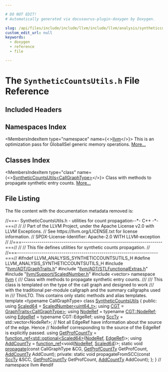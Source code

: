 ```yaml
---

# DO NOT EDIT!
# Automatically generated via docusaurus-plugin-doxygen by Doxygen.

slug: /api/files/include/include/llvm/include/llvm/analysis/syntheticcountsutils-h
custom_edit_url: null
keywords:
  - doxygen
  - reference
  - file

---
```





# The `SyntheticCountsUtils.h` File Reference

<DoxygenPage pluginConfig={pluginConfig}>



## Included Headers

<IncludesList>
<IncludesListItem
  filePath="llvm/ADT/GraphTraits.h"
  permalink="/docs/api/files/include/include/llvm/include/llvm/adt/graphtraits-h"
  isLocal="true" />
<IncludesListItem
  filePath="llvm/ADT/STLFunctionalExtras.h"
  permalink="/docs/api/files/include/include/llvm/include/llvm/adt/stlfunctionalextras-h"
  isLocal="true" />
<IncludesListItem
  filePath="llvm/Support/ScaledNumber.h"
  permalink="/docs/api/files/include/include/llvm/include/llvm/support/scalednumber-h"
  isLocal="true" />
<IncludesListItem
  filePath="vector"
  permalink=""
  isLocal="false" />
</IncludesList>

## Namespaces Index

<MembersIndex>

<MembersIndexItem
  type="namespace"
  name={<><a href="/docs/api/namespaces/llvm">llvm</a></>}>
This is an optimization pass for GlobalISel generic memory operations. <a href="/docs/api/namespaces/llvm/#details">More...</a>
</MembersIndexItem>

</MembersIndex>

## Classes Index

<MembersIndex>

<MembersIndexItem
  type="class"
  name={<><a href="/docs/api/classes/llvm/syntheticcountsutils">SyntheticCountsUtils&lt;CallGraphType&gt;</a></>}>
Class with methods to propagate synthetic entry counts. <a href="/docs/api/classes/llvm/syntheticcountsutils/#details">More...</a>
</MembersIndexItem>

</MembersIndex>


## File Listing

The file content with the documentation metadata removed is:

<ProgramListing>

<Link id="l00001" /><CodeLine lineNumber="1"><Highlight kind="comment">//===- SyntheticCountsUtils.h - utilities for count propagation--&#42;- C++ -&#42;-===//</Highlight><Highlight kind="normal"></Highlight></CodeLine>
<Link id="l00002" /><CodeLine lineNumber="2"><Highlight kind="normal"></Highlight><Highlight kind="comment">//</Highlight><Highlight kind="normal"></Highlight></CodeLine>
<Link id="l00003" /><CodeLine lineNumber="3"><Highlight kind="normal"></Highlight><Highlight kind="comment">// Part of the LLVM Project, under the Apache License v2.0 with LLVM Exceptions.</Highlight><Highlight kind="normal"></Highlight></CodeLine>
<Link id="l00004" /><CodeLine lineNumber="4"><Highlight kind="normal"></Highlight><Highlight kind="comment">// See https://llvm.org/LICENSE.txt for license information.</Highlight><Highlight kind="normal"></Highlight></CodeLine>
<Link id="l00005" /><CodeLine lineNumber="5"><Highlight kind="normal"></Highlight><Highlight kind="comment">// SPDX-License-Identifier: Apache-2.0 WITH LLVM-exception</Highlight><Highlight kind="normal"></Highlight></CodeLine>
<Link id="l00006" /><CodeLine lineNumber="6"><Highlight kind="normal"></Highlight><Highlight kind="comment">//</Highlight><Highlight kind="normal"></Highlight></CodeLine>
<Link id="l00007" /><CodeLine lineNumber="7"><Highlight kind="normal"></Highlight><Highlight kind="comment">//===----------------------------------------------------------------------===//</Highlight><Highlight kind="normal"></Highlight></CodeLine>
<Link id="l00008" /><CodeLine lineNumber="8"><Highlight kind="normal"></Highlight><Highlight kind="comment">//</Highlight><Highlight kind="normal"></Highlight></CodeLine>
<Link id="l00009" /><CodeLine lineNumber="9"><Highlight kind="normal"></Highlight><Highlight kind="comment">// This file defines utilities for synthetic counts propagation.</Highlight><Highlight kind="normal"></Highlight></CodeLine>
<Link id="l00010" /><CodeLine lineNumber="10"><Highlight kind="normal"></Highlight><Highlight kind="comment">//</Highlight><Highlight kind="normal"></Highlight></CodeLine>
<Link id="l00011" /><CodeLine lineNumber="11"><Highlight kind="normal"></Highlight><Highlight kind="comment">//===----------------------------------------------------------------------===//</Highlight><Highlight kind="normal"></Highlight></CodeLine>
<Link id="l00012" /><CodeLine lineNumber="12"><Highlight kind="normal"></Highlight></CodeLine>
<Link id="l00013" /><CodeLine lineNumber="13"><Highlight kind="normal"></Highlight><Highlight kind="preprocessor">#ifndef LLVM&#95;ANALYSIS&#95;SYNTHETICCOUNTSUTILS&#95;H</Highlight><Highlight kind="normal"></Highlight></CodeLine>
<Link id="l00014" /><CodeLine lineNumber="14"><Highlight kind="normal"></Highlight><Highlight kind="preprocessor">#define LLVM&#95;ANALYSIS&#95;SYNTHETICCOUNTSUTILS&#95;H</Highlight><Highlight kind="normal"></Highlight></CodeLine>
<Link id="l00015" /><CodeLine lineNumber="15"><Highlight kind="normal"></Highlight></CodeLine>
<Link id="l00016" /><CodeLine lineNumber="16"><Highlight kind="normal"></Highlight><Highlight kind="preprocessor">#include &quot;<a href="/docs/api/files/include/include/llvm/include/llvm/adt/graphtraits-h">llvm/ADT/GraphTraits.h</a>&quot;</Highlight><Highlight kind="normal"></Highlight></CodeLine>
<Link id="l00017" /><CodeLine lineNumber="17"><Highlight kind="normal"></Highlight><Highlight kind="preprocessor">#include &quot;<a href="/docs/api/files/include/include/llvm/include/llvm/adt/stlfunctionalextras-h">llvm/ADT/STLFunctionalExtras.h</a>&quot;</Highlight><Highlight kind="normal"></Highlight></CodeLine>
<Link id="l00018" /><CodeLine lineNumber="18"><Highlight kind="normal"></Highlight><Highlight kind="preprocessor">#include &quot;<a href="/docs/api/files/include/include/llvm/include/llvm/support/scalednumber-h">llvm/Support/ScaledNumber.h</a>&quot;</Highlight><Highlight kind="normal"></Highlight></CodeLine>
<Link id="l00019" /><CodeLine lineNumber="19"><Highlight kind="normal"></Highlight><Highlight kind="preprocessor">#include &lt;vector&gt;</Highlight><Highlight kind="normal"></Highlight></CodeLine>
<Link id="l00020" /><CodeLine lineNumber="20"><Highlight kind="normal"></Highlight></CodeLine>
<Link id="l00021" /><CodeLine lineNumber="21"><Highlight kind="normal"></Highlight><Highlight kind="keyword">namespace </Highlight><Highlight kind="normal"><a href="/docs/api/namespaces/llvm">llvm</a> &#123;</Highlight></CodeLine>
<Link id="l00022" /><CodeLine lineNumber="22"><Highlight kind="normal"></Highlight><Highlight kind="comment"></Highlight></CodeLine>
<Link id="l00023" /><CodeLine lineNumber="23"><Highlight kind="comment">/// Class with methods to propagate synthetic entry counts.</Highlight></CodeLine>
<Link id="l00024" /><CodeLine lineNumber="24"><Highlight kind="comment">///</Highlight></CodeLine>
<Link id="l00025" /><CodeLine lineNumber="25"><Highlight kind="comment">/// This class is templated on the type of the call graph and designed to work</Highlight></CodeLine>
<Link id="l00026" /><CodeLine lineNumber="26"><Highlight kind="comment">/// with the traditional per-module callgraph and the summary callgraphs used in</Highlight></CodeLine>
<Link id="l00027" /><CodeLine lineNumber="27"><Highlight kind="comment">/// ThinLTO. This contains only static methods and alias templates.</Highlight><Highlight kind="normal"></Highlight></CodeLine>
<Link id="l00028" /><CodeLine lineNumber="28" lineLink="/docs/api/classes/llvm/syntheticcountsutils"><Highlight kind="normal"></Highlight><Highlight kind="keyword">template</Highlight><Highlight kind="normal"> &lt;</Highlight><Highlight kind="keyword">typename</Highlight><Highlight kind="normal"> CallGraphType&gt; </Highlight><Highlight kind="keyword">class </Highlight><Highlight kind="normal"><a href="/docs/api/classes/llvm/syntheticcountsutils">SyntheticCountsUtils</a> &#123;</Highlight></CodeLine>
<Link id="l00029" /><CodeLine lineNumber="29"><Highlight kind="normal"></Highlight><Highlight kind="keyword">public</Highlight><Highlight kind="normal">:</Highlight></CodeLine>
<Link id="l00030" /><CodeLine lineNumber="30" lineLink="/docs/api/classes/llvm/syntheticcountsutils/#a28363df14a5b39b841984b2885b9a5c1"><Highlight kind="normal">  </Highlight><Highlight kind="keyword">using </Highlight><Highlight kind="normal"><a href="/docs/api/classes/llvm/syntheticcountsutils/#a28363df14a5b39b841984b2885b9a5c1">Scaled64</a> = <a href="/docs/api/classes/llvm/scalednumber">ScaledNumber&lt;uint64&#95;t&gt;</a>;</Highlight></CodeLine>
<Link id="l00031" /><CodeLine lineNumber="31" lineLink="/docs/api/classes/llvm/syntheticcountsutils/#a69a4083045ace77a0ec7f7c14868074f"><Highlight kind="normal">  </Highlight><Highlight kind="keyword">using </Highlight><Highlight kind="normal"><a href="/docs/api/classes/llvm/syntheticcountsutils/#a69a4083045ace77a0ec7f7c14868074f">CGT</a> = <a href="/docs/api/structs/llvm/graphtraits">GraphTraits&lt;CallGraphType&gt;</a>;</Highlight></CodeLine>
<Link id="l00032" /><CodeLine lineNumber="32" lineLink="/docs/api/classes/llvm/syntheticcountsutils/#a53587e3dc22af4b6768d4928d9949391"><Highlight kind="normal">  </Highlight><Highlight kind="keyword">using </Highlight><Highlight kind="normal"><a href="/docs/api/classes/llvm/syntheticcountsutils/#a53587e3dc22af4b6768d4928d9949391">NodeRef</a> = </Highlight><Highlight kind="keyword">typename</Highlight><Highlight kind="normal"> <a href="/docs/api/structs/llvm/graphtraits/#a741f7d63af17a7bd0bcf63f68e8658bd">CGT::NodeRef</a>;</Highlight></CodeLine>
<Link id="l00033" /><CodeLine lineNumber="33" lineLink="/docs/api/classes/llvm/syntheticcountsutils/#aca3d432cf1a1de6e83854bc9a8763289"><Highlight kind="normal">  </Highlight><Highlight kind="keyword">using </Highlight><Highlight kind="normal"><a href="/docs/api/classes/llvm/syntheticcountsutils/#aca3d432cf1a1de6e83854bc9a8763289">EdgeRef</a> = </Highlight><Highlight kind="keyword">typename</Highlight><Highlight kind="normal"> CGT::EdgeRef;</Highlight></CodeLine>
<Link id="l00034" /><CodeLine lineNumber="34" lineLink="/docs/api/classes/llvm/syntheticcountsutils/#ac6148bb1a377a31601e6fc491cee8ff3"><Highlight kind="normal">  </Highlight><Highlight kind="keyword">using </Highlight><Highlight kind="normal"><a href="/docs/api/classes/llvm/syntheticcountsutils/#ac6148bb1a377a31601e6fc491cee8ff3">SccTy</a> = std::vector&lt;NodeRef&gt;;</Highlight></CodeLine>
<Link id="l00035" /><CodeLine lineNumber="35"><Highlight kind="normal"></Highlight></CodeLine>
<Link id="l00036" /><CodeLine lineNumber="36"><Highlight kind="normal">  </Highlight><Highlight kind="comment">// Not all EdgeRef have information about the source of the edge. Hence</Highlight><Highlight kind="normal"></Highlight></CodeLine>
<Link id="l00037" /><CodeLine lineNumber="37"><Highlight kind="normal">  </Highlight><Highlight kind="comment">// NodeRef corresponding to the source of the EdgeRef is explicitly passed.</Highlight><Highlight kind="normal"></Highlight></CodeLine>
<Link id="l00038" /><CodeLine lineNumber="38" lineLink="/docs/api/classes/llvm/syntheticcountsutils/#a74f2a62ba48d877e2aaf26132369c813"><Highlight kind="normal">  </Highlight><Highlight kind="keyword">using </Highlight><Highlight kind="normal"><a href="/docs/api/classes/llvm/syntheticcountsutils/#a74f2a62ba48d877e2aaf26132369c813">GetProfCountTy</a> =</Highlight></CodeLine>
<Link id="l00039" /><CodeLine lineNumber="39"><Highlight kind="normal">      <a href="/docs/api/classes/llvm/function-ref">function&#95;ref&lt;std::optional&lt;Scaled64&gt;</a>(<a href="/docs/api/classes/llvm/syntheticcountsutils/#a53587e3dc22af4b6768d4928d9949391">NodeRef</a>, <a href="/docs/api/classes/llvm/syntheticcountsutils/#aca3d432cf1a1de6e83854bc9a8763289">EdgeRef</a>)&gt;;</Highlight></CodeLine>
<Link id="l00040" /><CodeLine lineNumber="40" lineLink="/docs/api/classes/llvm/syntheticcountsutils/#aca86078c2d914c27eaa89b04653fe51d"><Highlight kind="normal">  </Highlight><Highlight kind="keyword">using </Highlight><Highlight kind="normal"><a href="/docs/api/classes/llvm/syntheticcountsutils/#aca86078c2d914c27eaa89b04653fe51d">AddCountTy</a> = <a href="/docs/api/classes/llvm/function-ref">function&#95;ref</a>&lt;void(<a href="/docs/api/classes/llvm/syntheticcountsutils/#a53587e3dc22af4b6768d4928d9949391">NodeRef</a>, <a href="/docs/api/classes/llvm/syntheticcountsutils/#a28363df14a5b39b841984b2885b9a5c1">Scaled64</a>)&gt;;</Highlight></CodeLine>
<Link id="l00041" /><CodeLine lineNumber="41"><Highlight kind="normal"></Highlight></CodeLine>
<Link id="l00042" /><CodeLine lineNumber="42"><Highlight kind="normal">  </Highlight><Highlight kind="keyword">static</Highlight><Highlight kind="normal"> </Highlight><Highlight kind="keywordtype">void</Highlight><Highlight kind="normal"> <a href="/docs/api/classes/llvm/syntheticcountsutils/#adb9f0161ed871cc18d6c62810cb74913">propagate</a>(</Highlight><Highlight kind="keyword">const</Highlight><Highlight kind="normal"> CallGraphType &amp;CG, <a href="/docs/api/classes/llvm/syntheticcountsutils/#a74f2a62ba48d877e2aaf26132369c813">GetProfCountTy</a> GetProfCount,</Highlight></CodeLine>
<Link id="l00043" /><CodeLine lineNumber="43"><Highlight kind="normal">                        <a href="/docs/api/classes/llvm/syntheticcountsutils/#aca86078c2d914c27eaa89b04653fe51d">AddCountTy</a> AddCount);</Highlight></CodeLine>
<Link id="l00044" /><CodeLine lineNumber="44"><Highlight kind="normal"></Highlight></CodeLine>
<Link id="l00045" /><CodeLine lineNumber="45"><Highlight kind="normal"></Highlight><Highlight kind="keyword">private</Highlight><Highlight kind="normal">:</Highlight></CodeLine>
<Link id="l00046" /><CodeLine lineNumber="46"><Highlight kind="normal">  </Highlight><Highlight kind="keyword">static</Highlight><Highlight kind="normal"> </Highlight><Highlight kind="keywordtype">void</Highlight><Highlight kind="normal"> propagateFromSCC(</Highlight><Highlight kind="keyword">const</Highlight><Highlight kind="normal"> <a href="/docs/api/classes/llvm/syntheticcountsutils/#ac6148bb1a377a31601e6fc491cee8ff3">SccTy</a> &amp;SCC, <a href="/docs/api/classes/llvm/syntheticcountsutils/#a74f2a62ba48d877e2aaf26132369c813">GetProfCountTy</a> GetProfCount,</Highlight></CodeLine>
<Link id="l00047" /><CodeLine lineNumber="47"><Highlight kind="normal">                               <a href="/docs/api/classes/llvm/syntheticcountsutils/#aca86078c2d914c27eaa89b04653fe51d">AddCountTy</a> AddCount);</Highlight></CodeLine>
<Link id="l00048" /><CodeLine lineNumber="48"><Highlight kind="normal">&#125;;</Highlight></CodeLine>
<Link id="l00049" /><CodeLine lineNumber="49"><Highlight kind="normal">&#125; </Highlight><Highlight kind="comment">// namespace llvm</Highlight><Highlight kind="normal"></Highlight></CodeLine>
<Link id="l00050" /><CodeLine lineNumber="50"><Highlight kind="normal"></Highlight></CodeLine>
<Link id="l00051" /><CodeLine lineNumber="51"><Highlight kind="normal"></Highlight><Highlight kind="preprocessor">#endif</Highlight></CodeLine>

</ProgramListing>

</DoxygenPage>
